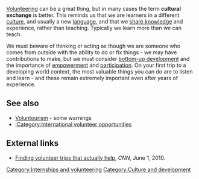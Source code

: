 [[Volunteering]] <!-- Aid ? --> can be a great thing, but in many cases the term '''cultural exchange''' is better. This reminds us that we are learners in a different [[culture]], and usually a new [[language]], and that we [[knowledge sharing|share knowledge]] and experience, rather than teaching. Typically we learn more than we can teach.

We must beware of thinking or acting as though we are someone who comes from outside with the ability to do or fix things - we may have contributions to make, but we must consider [[bottom-up development]] and the importance of [[empowerment]] and [[participation]]. On your first trip to a developing world context, the most valuable things you can do are to listen and learn - and these remain extremely important even after years of experience.

== See also ==

* [[Voluntourism]] - some warnings
* [[:Category:International volunteer opportunities]]

== External links ==

* [http://edition.cnn.com/2010/TRAVEL/05/31/voluntourism.tips/index.html?hpt=Mid Finding volunteer trips that actually help], ''CNN'', June 1, 2010.

{{stub}}

[[Category:Internships and volunteering]]
[[Category:Culture and development]]